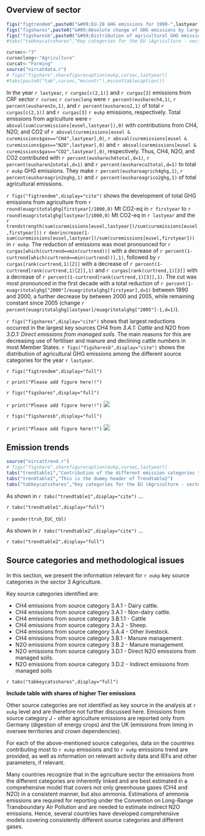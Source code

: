 

## Overview of sector
```r
figs("figtrendem",paste0("&#09;EU-28 GHG emissions for 1990-",lastyear," from CRF Sector 3: 'Agriculture' in CO2 equivalents (Mt)"))
figs("figshares",paste0("&#09;Absolute change of GHG emissions by large key source categories 1990-",lastyear," in CO2 equivalents (Mt) in CRF Sector 3: 'Agriculture'"))
figs("figsharesb",paste0("&#09;Distribution of agricultural GHG emissions among the different source categories for the year ",lastyear))
#tabs("tabkeycatsshares","Key categories for the EU (Agriculture - sector excerpt)")
```
```r
cursec<-"3"
curseclong<-"Agriculture"
curcat<-"Farming"
source("nircatdata.r")
# figs("figshare",sharefigurecaption(eukp,cursec,lastyear))
#tabs(paste0("tab",cursec,"mscontr"),msconttablecaption())
```

In the year `r lastyear`, `r curgas[c(2,1)]` and `r curgas[3]` emissions from CRF sector `r cursec` `r curseclong` were `r percent(eusharech4,1)`, `r percent(eusharen2o,1)`, and `r percent(eushareco2,1)` of total `r curgas[c(2,1)]` and `r curgas[3]` `r eukp` emissions, respectively. Total emissions from agriculture were `r absval(sum(curemissions[eusel,lastyear]),0)` with contributions from CH4, N2O, and CO2 of `r absval(curemissions[eusel & curemissions$gas=="CH4",lastyear],0)`, `r absval(curemissions[eusel & curemissions$gas=="N2O",lastyear],0)` and `r absval(curemissions[eusel & curemissions$gas=="CO2",lastyear],0)`, respectively. Thus, CH4, N2O, and CO2  contributed with `r percent(eusharech4total,d=1)`,  `r percent(eusharen2ototal,d=1)` and `r percent(eushareco2total,d=1)` to total `r eukp` GHG emissions. They make `r percent(eushareagrich4ghg,1)`, `r percent(eushareagrin2oghg,1)` and `r percent(eushareagrico2ghg,1)` of total agricultural emissions.

`r figs("figtrendem",display="cite")` shows the development of total GHG emissions from agriculture from `r round(euagritotalghg[firstyear]/1000,0)` Mt CO2-eq in `r firstyear` to `r round(euagritotalghg[lastyear]/1000,0)` Mt CO2-eq in `r lastyear` and the `r trendstrength(sum(curemissions[eusel,lastyear])/sum(curemissions[eusel,firstyear]))` `r deorincrease(1-sum(curemissions[eusel,lastyear])/sum(curemissions[eusel,firstyear]))` in `r eukp`. The reduction of emissions was most pronounced for `r curgas[which(curtrend==min(curtrend))]` with a decrease of `r percent(1-curtrend[which(curtrend==min(curtrend))],1)`, followed by `r curgas[rank(curtrend,1)[2]]` with a decrease of `r percent(1-curtrend[rank(curtrend,1)[2]],1)` and `r curgas[rank(curtrend,1)[3]]` with a decrease of `r percent(1-curtrend[rank(curtrend,1)[3]],1)`. The cut was most pronounced in the first decade with a total reduction of `r percent(1-euagritotalghg["2000"]/euagritotalghg[firstyear],d=1)` between 1990 and 2000, a further decrease by between 2000 and 2005, while remaining constant since 2005 (change `r percent(euagritotalghg[lastyear]/euagritotalghg["2005"]-1,d=1)`).

`r figs("figshares",display="cite")` shows that largest reductions occurred in the largest key sources CH4 from *3.A.1: Cattle* and N2O from *3.D.1: Direct emissions from managed soils*. The main reasons for this are decreasing use of fertiliser and manure and declining cattle numbers in most Member States. `r figs("figsharesb",display="cite")` shows the distribution of agricultural GHG emissions among the different source categories for the year `r lastyear`. 



`r figs("figtrendem",display="full")`

`r print("Please add figure here!!")`

`r figs("figshares",display="full")`

`r print("Please add figure here!!")`
![]($ubaimages$/$cursubm$/Absolutechangeinsector3columns.jpg)

`r figs("figsharesb",display="full")`

`r print("Please add figure here!!")`
![]($ubaimages$/$cursubm$/Shareoflargestkeycategorysources2014piechart.jpg)

## Emission trends
```r
source("nircattrend.r")
# figs("figshare",sharefigurecaption(eukp,cursec,lastyear))
tabs("trendtable1","Contribution of the different emission categories to the total trend in emissions from the agricultural sector, compared to the share of emissions of those categories from the total of the sector")
tabs("trendtable2","This is the dummy header of Trendtable2")
tabs("tabkeycatsshares","Key categories for the EU (Agriculture - sector excerpt)")
```

As shown in `r tabs("trendtable1",display="cite")` ...


`r tabs("trendtable1",display="full")`

`r pander(trsh_EUC_tbl)`&nbsp;




As shown in `r tabs("trendtable2",display="cite")` ...

`r tabs("trendtable2",display="full")`



## Source categories and methodological issues

In this section, we present the information relevant for `r eukp` key source categories in the sector 3 Agriculture.

Key source categories identified are: 

* CH4 emissions from source category 3.A.1 - Dairy cattle.
* CH4 emissions from source category 3.A.1 - Non-dairy cattle. 
* CH4 emissions from source category 3.B.1.1 - Cattle
* CH4 emissions from source category 3.A.2 - Sheep.
* CH4 emissions from source category 3.A.4 - Other livestock.
* CH4 emissions from source category 3.B.1 - Manure management.
* N2O emissions from source category 3.B.2 - Manure management.
* N2O emissions from source category 3.D.1 - Direct N2O emissions from managed soils.
* N2O emissions from source category 3.D.2 - Indirect emissions from managed soils


`r tabs("tabkeycatsshares",display="full")`

**Include table with shares of higher Tier emissions**
<!--
Note: during agrichecks the function keycateuc calculates Level Key source categories based on the list of source categories obtained in 2017 from UBA-V. the agri-list has been changed acc to own preferences and consistent with the source categories in the NIR chapter. all emissions are ranked and cumulative emissions are calculated - based on this the L key source categories for EUC are identified for first and last year.

files saved at ecir/keycategories:
- keyeuagri.csv
- agridetem.csv (a mix of source categories to be used with emissions)
- agrimethods.csv

Further processing has been done in excel as in \\MARSBL1BHL\Agrienv\ghginventory\ecir\keycategories\keyeuagri~20170523.xlsx

- assign 'higher Tier or not' by country (1/0) in new column in sheet agrimethods
- transfer this info into sheet agridetem
- calculate share of higher-Tier emissions for EUC (e.g. =SUMPRODUCT(I934:I962,P934:P962)/SUM(P934:P962))
- transfer this info into sheet keyeuagri
- filter source categories and copy table into sheet 'Table 1'

-->


Other source categories are not identified as key source in the analysis at `r eukp` level and are therefore not further discussed here. Emissions from source category J - other agriculture emissions are reported only from Germany (digestion of energy crops) and the UK (emissions from liming in oversee territories and crown dependencies).

For each of the above-mentioned source categories, data on the countries contributing most to `r eukp` emissions and to `r eukp` emissions trend are provided, as well as information on relevant activity data and IEFs and other parameters, if relevant.


Many countries recognize that in the agriculture sector the emissions from the different categories are inherently linked and are best estimated in a comprehensive model that covers not only greenhouse gases (CH4 and N2O) in a consistent manner, but also ammonia. Estimations of ammonia emissions are required for reporting under the Convention on Long-Range Transboundary Air Pollution and are needed to estimate indirect N2O emissions. Hence, several countries have developed comprehensive models covering consistently different source categories and different gases.  

<!--
Comment: recommendation to not focus on individual countries as more countries have such systems and they all should be mentioned (or none)

* Austria: For the calculation of the losses of gaseous N species the mass-flow procedure pursuant to EMEP/CORINAIR is used. A detailed emission model for NH3, NMVOC and NOx has been integrated into the national inventory.
* Germany: Germany uses the emission inventory model GAS-EM to calculate consistently emissions of CH4, NH3, N2O, and NO from agricultural sources. It is based on IPCC methodologies and has been developed in recent years with a comprehensive description found in Roesemann et al. (2013). Basis of the model is the feed intake which determine emissions in category 3.A and which determines N and C excretion rates relevant for category 3.B and also 3.D. Data are available at district (Landkreis, livestock characterisation, housing systems, manure management systems) and regional (Bundesland) level. N-emissions are considered within an N-flow concept (Daemmgen and Hutchings, 2005). In the N-flow concept, only remaining N in manure is transferred to storage systems, after subtraction of emissions in housing systems. Emissions are subtracted from the total N-pool.
* Denmark: The emissions from the agricultural sector are calculated in a comprehensive agricultural model complex called IDA (Integrated Database model for Agricultural emissions). The model complex is designed in a relational data-base system (MS Access). Input data are stored in tables in one database called IDA_Backend and the calculations are carried out as queries in another linked database called IDA. This model complex is implemented in great detail and is used to cover emissions of NH3, particulate matter and greenhouse gases. Thus, there is a direct coherence between the NH3 emission and the emission of N2O. 
Finland: Finland uses a nitrogen mass flow model (except for N-fixing, crop residue and sewage sludge) accounts for nitrogen losses as ammonia and nitrous oxide emissions during manure management in animal houses, during storage and application; the calculation method was developed in order to avoid double-counting.
* Finland: Direct N2O emissions and deposition from manure management are calculated with a national calculation model (Grönroos et al. 2009); leaching is calculated separately. The model integrates both ammonia and nitrous oxide emissions from manure in each phase of the manure management chain and allows accounting for the effect of possible abatement measures to volatilisation. The amount of N volatilised as NH3-N and NO-N from MMS is calculated in the model separately from the application to fields (NH3-N during and after spreading).
* The Netherlands: N-flows from animal production are assessed by the National Emission Model for Ammonia (NEMA). Results include emissions of ammonia (NH3), nitric oxide (NO), nitrous oxide (N2O) and nitrogen gas (N2) from stable and storage.
* Slovenia: a mass balance approach which tracks nitrogen throughout the system is used to estimate N2O emissions, based on EMEP/CORINAIR (2013) methodology. The amount of N which is lost through volatilisation is estimated simultaneously with direct N2O emissions using EMEP/CORINAIR (2013) methodology. Similar mass-flow approach, based on EMEP/EEA guidelines is followed by Iceland.
-->
 


